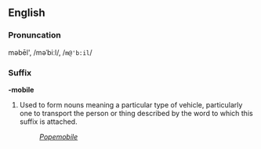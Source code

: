 ==English==
===Pronuncation===
məbēl', /məˈbiːl/, /<tt>m@'b:il</tt>/

===Suffix===
'''-mobile'''

#Used to form nouns meaning a particular type of vehicle, particularly one to transport the person or thing described by the word to which this suffix is attached.
#:''[[Popemobile]]''